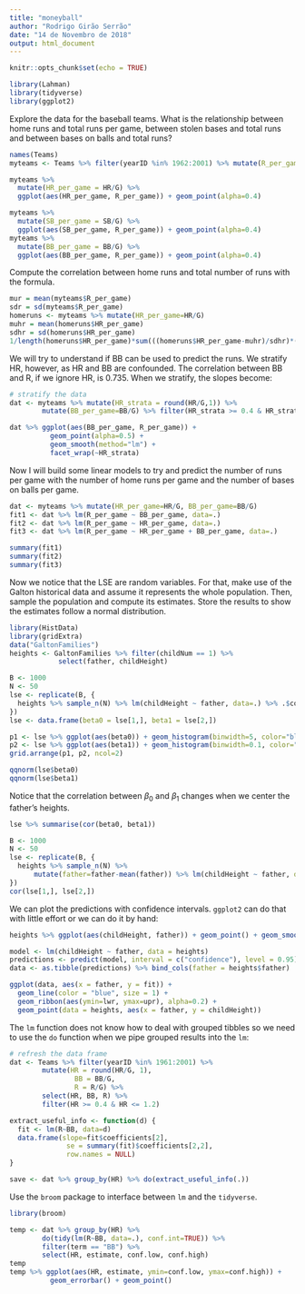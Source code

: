 ```yaml
---
title: "moneyball"
author: "Rodrigo Girão Serrão"
date: "14 de Novembro de 2018"
output: html_document
---
```


```r
knitr::opts_chunk$set(echo = TRUE)
```

```r
library(Lahman)
library(tidyverse)
library(ggplot2)
```

Explore the data for the baseball teams. What is the relationship between home runs and total runs per game, between stolen bases and total runs and between bases on balls and total runs?

```r
names(Teams)
myteams <- Teams %>% filter(yearID %in% 1962:2001) %>% mutate(R_per_game = R/G)

myteams %>%
  mutate(HR_per_game = HR/G) %>%
  ggplot(aes(HR_per_game, R_per_game)) + geom_point(alpha=0.4)

myteams %>%
  mutate(SB_per_game = SB/G) %>%
  ggplot(aes(SB_per_game, R_per_game)) + geom_point(alpha=0.4)
myteams %>%
  mutate(BB_per_game = BB/G) %>%
  ggplot(aes(BB_per_game, R_per_game)) + geom_point(alpha=0.4)
```

Compute the correlation between home runs and total number of runs with the formula.

```r
mur = mean(myteams$R_per_game)
sdr = sd(myteams$R_per_game)
homeruns <- myteams %>% mutate(HR_per_game=HR/G)
muhr = mean(homeruns$HR_per_game)
sdhr = sd(homeruns$HR_per_game)
1/length(homeruns$HR_per_game)*sum(((homeruns$HR_per_game-muhr)/sdhr)*((homeruns$R_per_game-mur)/sdr))
```

We will try to understand if BB can be used to predict the runs. We stratify HR, however, as HR and BB are confounded. The correlation between BB and R, if we ignore HR, is 0.735. When we stratify, the slopes become:

```r
# stratify the data
dat <- myteams %>% mutate(HR_strata = round(HR/G,1)) %>%
        mutate(BB_per_game=BB/G) %>% filter(HR_strata >= 0.4 & HR_strata <= 1.2)

dat %>% ggplot(aes(BB_per_game, R_per_game)) +
          geom_point(alpha=0.5) + 
          geom_smooth(method="lm") +
          facet_wrap(~HR_strata)
```

Now I will build some linear models to try and predict the number of runs per game with the number of home runs per game and the number of bases on balls per game.

```r
dat <- myteams %>% mutate(HR_per_game=HR/G, BB_per_game=BB/G)
fit1 <- dat %>% lm(R_per_game ~ BB_per_game, data=.)
fit2 <- dat %>% lm(R_per_game ~ HR_per_game, data=.)
fit3 <- dat %>% lm(R_per_game ~ HR_per_game + BB_per_game, data=.)

summary(fit1)
summary(fit2)
summary(fit3)
```

Now we notice that the LSE are random variables. For that, make use of the Galton historical data and assume it represents the whole population. Then, sample the population and compute its estimates. Store the results to show the estimates follow a normal distribution.

```r
library(HistData)
library(gridExtra)
data("GaltonFamilies")
heights <- GaltonFamilies %>% filter(childNum == 1) %>%
            select(father, childHeight)

B <- 1000
N <- 50
lse <- replicate(B, {
  heights %>% sample_n(N) %>% lm(childHeight ~ father, data=.) %>% .$coef
})
lse <- data.frame(beta0 = lse[1,], beta1 = lse[2,])

p1 <- lse %>% ggplot(aes(beta0)) + geom_histogram(binwidth=5, color="black")
p2 <- lse %>% ggplot(aes(beta1)) + geom_histogram(binwidth=0.1, color="black")
grid.arrange(p1, p2, ncol=2)

qqnorm(lse$beta0)
qqnorm(lse$beta1)
```

Notice that the correlation between $\beta_0$ and $\beta_1$ changes when we center the father's heights.

```r
lse %>% summarise(cor(beta0, beta1))

B <- 1000
N <- 50
lse <- replicate(B, {
  heights %>% sample_n(N) %>%
      mutate(father=father-mean(father)) %>% lm(childHeight ~ father, data=.) %>% .$coef
})
cor(lse[1,], lse[2,])
```

We can plot the predictions with confidence intervals. `ggplot2` can do that with little effort or we can do it by hand:

```r
heights %>% ggplot(aes(childHeight, father)) + geom_point() + geom_smooth(method="lm")

model <- lm(childHeight ~ father, data = heights)
predictions <- predict(model, interval = c("confidence"), level = 0.95)
data <- as.tibble(predictions) %>% bind_cols(father = heights$father)

ggplot(data, aes(x = father, y = fit)) +
  geom_line(color = "blue", size = 1) + 
  geom_ribbon(aes(ymin=lwr, ymax=upr), alpha=0.2) + 
  geom_point(data = heights, aes(x = father, y = childHeight))
```

The `lm` function does not know how to deal with grouped tibbles so we need to use the `do` function when we pipe grouped results into the `lm`:

```r
# refresh the data frame
dat <- Teams %>% filter(yearID %in% 1961:2001) %>%
        mutate(HR = round(HR/G, 1),
                BB = BB/G,
                R = R/G) %>%
        select(HR, BB, R) %>%
        filter(HR >= 0.4 & HR <= 1.2)

extract_useful_info <- function(d) {
  fit <- lm(R~BB, data=d)
  data.frame(slope=fit$coefficients[2],
              se = summary(fit)$coefficients[2,2],
              row.names = NULL)
}

save <- dat %>% group_by(HR) %>% do(extract_useful_info(.))
```

Use the `broom` package to interface between `lm` and the `tidyverse`.

```r
library(broom)

temp <- dat %>% group_by(HR) %>%
        do(tidy(lm(R~BB, data=.), conf.int=TRUE)) %>%
        filter(term == "BB") %>%
        select(HR, estimate, conf.low, conf.high)
temp
temp %>% ggplot(aes(HR, estimate, ymin=conf.low, ymax=conf.high)) +
          geom_errorbar() + geom_point()
```
